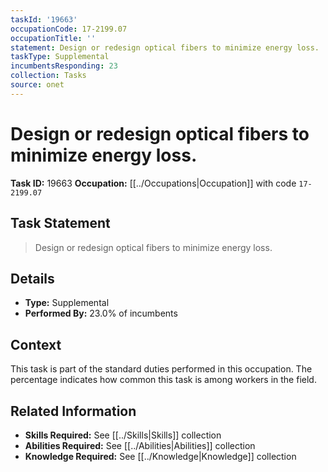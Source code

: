 ```yaml
---
taskId: '19663'
occupationCode: 17-2199.07
occupationTitle: ''
statement: Design or redesign optical fibers to minimize energy loss.
taskType: Supplemental
incumbentsResponding: 23
collection: Tasks
source: onet
---
```

# Design or redesign optical fibers to minimize energy loss.

**Task ID:** 19663
**Occupation:** [[../Occupations|Occupation]] with code `17-2199.07`

## Task Statement

> Design or redesign optical fibers to minimize energy loss.

## Details

- **Type:** Supplemental
- **Performed By:** 23.0% of incumbents

## Context

This task is part of the standard duties performed in this occupation. The percentage indicates how common this task is among workers in the field.

## Related Information

- **Skills Required:** See [[../Skills|Skills]] collection
- **Abilities Required:** See [[../Abilities|Abilities]] collection
- **Knowledge Required:** See [[../Knowledge|Knowledge]] collection
